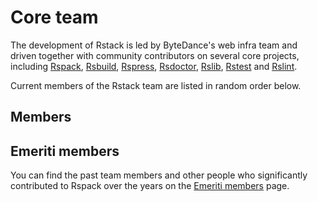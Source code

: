 
# Core team

The development of Rstack is led by ByteDance's web infra team and driven together with community contributors on several core projects, including [Rspack](https://github.com/web-infra-dev/rspack), [Rsbuild](https://github.com/web-infra-dev/rsbuild), [Rspress](https://github.com/web-infra-dev/rspress), [Rsdoctor](https://github.com/web-infra-dev/rsdoctor), [Rslib](https://github.com/web-infra-dev/rslib), [Rstest](https://github.com/web-infra-dev/rstest) and [Rslint](https://github.com/web-infra-dev/rslint).

Current members of the Rstack team are listed in random order below.

## Members

<RandomMemberList />

## Emeriti members

You can find the past team members and other people who significantly contributed to Rspack over the years on the [Emeriti members](/misc/team/emeriti) page.
